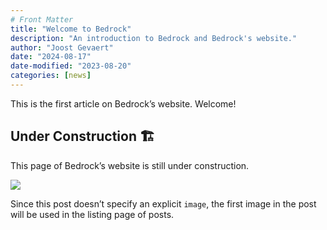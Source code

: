 ```yaml
---
# Front Matter
title: "Welcome to Bedrock"
description: "An introduction to Bedrock and Bedrock's website."
author: "Joost Gevaert"
date: "2024-08-17"
date-modified: "2023-08-20"
categories: [news]
---
```


This is the first article on Bedrock's website. Welcome!

::: {.callout-caution}

## Under Construction 🏗️

This page of Bedrock's website is still under construction.

:::

![](thumbnail.jpg)

Since this post doesn't specify an explicit `image`, the first image in the post will be used in the listing page of posts.
